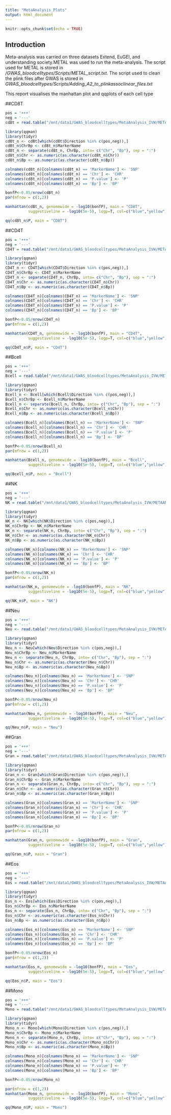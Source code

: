 ```yaml
---
title: "MetaAnalysis_Plots"
output: html_document
---
```


```r
knitr::opts_chunk$set(echo = TRUE)
```

## Introduction

Meta-analysis was carried on three datasets Extend, EuGEI, and understanding society.METAL was used to run the meta-analysis. The script used for METAL is stored in */GWAS_bloodcelltypes/Scripts/METAL_script.txt*. The script used to clean the plink files after GWAS is stored in *GWAS_bloodcelltypes/Scripts/Adding_A2_to_plinkassoclinear_files.txt*

This report visualises the manhattan plot and qqplots of each cell type

##CD8T

```r
pos = '+++'
neg = '---'
cd8t = read.table("/mnt/data1/GWAS_bloodcelltypes/MetaAnalysis_IVW/METAANALYSIS_IVWCD8T_1.txt", stringsAsFactors = F, header = T)

library(qqman)
library(tidyr)
cd8t_n <- cd8t[which(cd8t$Direction %in% c(pos,neg)),]
cd8t_n$ChrBp <- cd8t_n$MarkerName
cd8t_n <- separate(cd8t_n, ChrBp, into= c("Chr", "Bp"), sep = ":")
cd8t_n$Chr <- as.numeric(as.character(cd8t_n$Chr))
cd8t_n$Bp <- as.numeric(as.character(cd8t_n$Bp))

colnames(cd8t_n)[colnames(cd8t_n) == 'MarkerName'] <- 'SNP'
colnames(cd8t_n)[colnames(cd8t_n) == 'Chr'] <- 'CHR'
colnames(cd8t_n)[colnames(cd8t_n) == 'P.value'] <- 'P'
colnames(cd8t_n)[colnames(cd8t_n) == 'Bp'] <- 'BP'
```

```r
bonfP<-0.05/nrow(cd8t_n)
par(mfrow = c(1,2))

manhattan(cd8t_n, genomewide = -log10(bonfP), main = "CD8T",
          suggestiveline = -log10(5e-5), logp=T, col=c("blue","yellow") )

qq(cd8t_n$P, main = "CD8T")

```

##CD4T

```r
pos = '+++'
neg = '---'
CD4T = read.table("/mnt/data1/GWAS_bloodcelltypes/MetaAnalysis_IVW/METAANALYSIS_IVWCD4T_1.txt", stringsAsFactors = F, header = T)

library(qqman)
library(tidyr)
CD4T_n <- CD4T[which(CD4T$Direction %in% c(pos,neg)),]
CD4T_n$ChrBp <- CD4T_n$MarkerName
CD4T_n <- separate(CD4T_n, ChrBp, into= c("Chr", "Bp"), sep = ":")
CD4T_n$Chr <- as.numeric(as.character(CD4T_n$Chr))
CD4T_n$Bp <- as.numeric(as.character(CD4T_n$Bp))

colnames(CD4T_n)[colnames(CD4T_n) == 'MarkerName'] <- 'SNP'
colnames(CD4T_n)[colnames(CD4T_n) == 'Chr'] <- 'CHR'
colnames(CD4T_n)[colnames(CD4T_n) == 'P.value'] <- 'P'
colnames(CD4T_n)[colnames(CD4T_n) == 'Bp'] <- 'BP'
```

```r
bonfP<-0.05/nrow(CD4T_n)
par(mfrow = c(1,2))

manhattan(CD4T_n, genomewide = -log10(bonfP), main = "CD4T",
          suggestiveline = -log10(5e-5), logp=T, col=c("blue","yellow") )

qq(CD4T_n$P, main = "CD4T")

```
##Bcell

```r
pos = '+++'
neg = '---'
Bcell = read.table("/mnt/data1/GWAS_bloodcelltypes/MetaAnalysis_IVW/METAANALYSIS_IVWBcell_1.txt",stringsAsFactors = F, header = T)

library(qqman)
library(tidyr)
Bcell_n <- Bcell[which(Bcell$Direction %in% c(pos,neg)),]
Bcell_n$ChrBp <- Bcell_n$MarkerName
Bcell_n <- separate(Bcell_n, ChrBp, into= c("Chr", "Bp"), sep = ":")
Bcell_n$Chr <- as.numeric(as.character(Bcell_n$Chr))
Bcell_n$Bp <- as.numeric(as.character(Bcell_n$Bp))

colnames(Bcell_n)[colnames(Bcell_n) == 'MarkerName'] <- 'SNP'
colnames(Bcell_n)[colnames(Bcell_n) == 'Chr'] <- 'CHR'
colnames(Bcell_n)[colnames(Bcell_n) == 'P.value'] <- 'P'
colnames(Bcell_n)[colnames(Bcell_n) == 'Bp'] <- 'BP'
```

```r
bonfP<-0.05/nrow(Bcell_n)
par(mfrow = c(1,2))

manhattan(Bcell_n, genomewide = -log10(bonfP), main = "Bcell",
          suggestiveline = -log10(5e-5), logp=T, col=c("blue","yellow") )

qq(Bcell_n$P, main = "Bcell")

```
##NK

```r
pos = '+++'
neg = '---'
NK = read.table("/mnt/data1/GWAS_bloodcelltypes/MetaAnalysis_IVW/METAANALYSIS_IVWNK_1.txt", stringsAsFactors = F, header = T)

library(qqman)
library(tidyr)
NK_n <- NK[which(NK$Direction %in% c(pos,neg)),]
NK_n$ChrBp <- NK_n$MarkerName
NK_n <- separate(NK_n, ChrBp, into= c("Chr", "Bp"), sep = ":")
NK_n$Chr <- as.numeric(as.character(NK_n$Chr))
NK_n$Bp <- as.numeric(as.character(NK_n$Bp))

colnames(NK_n)[colnames(NK_n) == 'MarkerName'] <- 'SNP'
colnames(NK_n)[colnames(NK_n) == 'Chr'] <- 'CHR'
colnames(NK_n)[colnames(NK_n) == 'P.value'] <- 'P'
colnames(NK_n)[colnames(NK_n) == 'Bp'] <- 'BP'
```

```r
bonfP<-0.05/nrow(NK_n)
par(mfrow = c(1,2))

manhattan(NK_n, genomewide = -log10(bonfP), main = "NK",
          suggestiveline = -log10(5e-5), logp=T, col=c("blue","yellow") )

qq(NK_n$P, main = "NK")

```
##Neu

```r
pos = '+++'
neg = '---'
Neu <- read.table("/mnt/data1/GWAS_bloodcelltypes/MetaAnalysis_IVW/METAANALYSIS_IVWNeu_1.txt", stringsAsFactors = F, header = T)

library(qqman)
library(tidyr)
Neu_n <- Neu[which(Neu$Direction %in% c(pos,neg)),]
Neu_n$ChrBp <- Neu_n$MarkerName
Neu_n <- separate(Neu_n, ChrBp, into= c("Chr", "Bp"), sep = ":")
Neu_n$Chr <- as.numeric(as.character(Neu_n$Chr))
Neu_n$Bp <- as.numeric(as.character(Neu_n$Bp))

colnames(Neu_n)[colnames(Neu_n) == 'MarkerName'] <- 'SNP'
colnames(Neu_n)[colnames(Neu_n) == 'Chr'] <- 'CHR'
colnames(Neu_n)[colnames(Neu_n) == 'P.value'] <- 'P'
colnames(Neu_n)[colnames(Neu_n) == 'Bp'] <- 'BP'
```

```r
bonfP<-0.05/nrow(Neu_n)
par(mfrow = c(1,2))

manhattan(Neu_n, genomewide = -log10(bonfP), main = "Neu",
          suggestiveline = -log10(5e-5), logp=T, col=c("blue","yellow") )

qq(Neu_n$P, main = "Neu")

```


##Gran

```r
pos = '+++'
neg = '---'
Gran = read.table("/mnt/data1/GWAS_bloodcelltypes/MetaAnalysis_IVW/METAANALYSIS_IVWGran_1.txt", stringsAsFactors = F, header = T)

library(qqman)
library(tidyr)
Gran_n <- Gran[which(Gran$Direction %in% c(pos,neg)),]
Gran_n$ChrBp <- Gran_n$MarkerName
Gran_n <- separate(Gran_n, ChrBp, into= c("Chr", "Bp"), sep = ":")
Gran_n$Chr <- as.numeric(as.character(Gran_n$Chr))
Gran_n$Bp <- as.numeric(as.character(Gran_n$Bp))

colnames(Gran_n)[colnames(Gran_n) == 'MarkerName'] <- 'SNP'
colnames(Gran_n)[colnames(Gran_n) == 'Chr'] <- 'CHR'
colnames(Gran_n)[colnames(Gran_n) == 'P.value'] <- 'P'
colnames(Gran_n)[colnames(Gran_n) == 'Bp'] <- 'BP'
```

```r
bonfP<-0.05/nrow(Gran_n)
par(mfrow = c(1,2))

manhattan(Gran_n, genomewide = -log10(bonfP), main = "Gran",
          suggestiveline = -log10(5e-5), logp=T, col=c("blue","yellow") )

qq(Gran_n$P, main = "Gran")

```


##Eos

```r
pos = '+++'
neg = '---'
Eos = read.table("/mnt/data1/GWAS_bloodcelltypes/MetaAnalysis_IVW/METAANALYSIS_IVWEOS_1.txt", stringsAsFactors = F, header = T)

library(qqman)
library(tidyr)
Eos_n <- Eos[which(Eos$Direction %in% c(pos,neg)),]
Eos_n$ChrBp <- Eos_n$MarkerName
Eos_n <- separate(Eos_n, ChrBp, into= c("Chr", "Bp"), sep = ":")
Eos_n$Chr <- as.numeric(as.character(Eos_n$Chr))
Eos_n$Bp <- as.numeric(as.character(Eos_n$Bp))

colnames(Eos_n)[colnames(Eos_n) == 'MarkerName'] <- 'SNP'
colnames(Eos_n)[colnames(Eos_n) == 'Chr'] <- 'CHR'
colnames(Eos_n)[colnames(Eos_n) == 'P.value'] <- 'P'
colnames(Eos_n)[colnames(Eos_n) == 'Bp'] <- 'BP'
```

```r
bonfP<-0.05/nrow(Eos_n)
par(mfrow = c(1,2))

manhattan(Eos_n, genomewide = -log10(bonfP), main = "Eos",
          suggestiveline = -log10(5e-5), logp=T, col=c("blue","yellow") )

qq(Eos_n$P, main = "Eos")

```


##Mono

```r
pos = '+++'
neg = '---'
Mono = read.table("/mnt/data1/GWAS_bloodcelltypes/MetaAnalysis_IVW/METAANALYSIS_IVWMono_1.txt",stringsAsFactors = F, header = T)

library(qqman)
library(tidyr)
Mono_n <- Mono[which(Mono$Direction %in% c(pos,neg)),]
Mono_n$ChrBp <- Mono_n$MarkerName
Mono_n <- separate(Mono_n, ChrBp, into= c("Chr", "Bp"), sep = ":")
Mono_n$Chr <- as.numeric(as.character(Mono_n$Chr))
Mono_n$Bp <- as.numeric(as.character(Mono_n$Bp))

colnames(Mono_n)[colnames(Mono_n) == 'MarkerName'] <- 'SNP'
colnames(Mono_n)[colnames(Mono_n) == 'Chr'] <- 'CHR'
colnames(Mono_n)[colnames(Mono_n) == 'P.value'] <- 'P'
colnames(Mono_n)[colnames(Mono_n) == 'Bp'] <- 'BP'
```

```r
bonfP<-0.05/nrow(Mono_n)

par(mfrow = c(1,2))
manhattan(Mono_n, genomewide = -log10(bonfP), main = "Mono",
          suggestiveline = -log10(5e-5), logp=T, col=c("blue","yellow"))

qq(Mono_n$P, main = "Mono")

```
